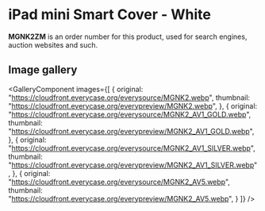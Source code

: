 
# iPad mini Smart Cover - White

<Callout type='info' emoji='👉🏻'>**MGNK2ZM** is an order number for this product, used for search engines, auction websites and such.</Callout>

## Image gallery

<GalleryComponent
    images={[
      {
        original: "https://cloudfront.everycase.org/everysource/MGNK2.webp",
        thumbnail: "https://cloudfront.everycase.org/everypreview/MGNK2.webp",
      },
      {
        original: "https://cloudfront.everycase.org/everysource/MGNK2_AV1_GOLD.webp",
        thumbnail: "https://cloudfront.everycase.org/everypreview/MGNK2_AV1_GOLD.webp",
      },
      {
        original: "https://cloudfront.everycase.org/everysource/MGNK2_AV1_SILVER.webp",
        thumbnail: "https://cloudfront.everycase.org/everypreview/MGNK2_AV1_SILVER.webp",
      },
      {
        original: "https://cloudfront.everycase.org/everysource/MGNK2_AV5.webp",
        thumbnail: "https://cloudfront.everycase.org/everypreview/MGNK2_AV5.webp",
      }
    ]}
  />
